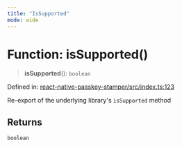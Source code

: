 ```yaml
---
title: "IsSupported"
mode: wide
---
```

  
# Function: isSupported()

> **isSupported**(): `boolean`

Defined in: [react-native-passkey-stamper/src/index.ts:123](https://github.com/tkhq/sdk/blob/ee72856c3f450731d7501ab05001215768b71500/packages/react-native-passkey-stamper/src/index.ts#L123)

Re-export of the underlying library's `isSupported` method

## Returns

`boolean`
